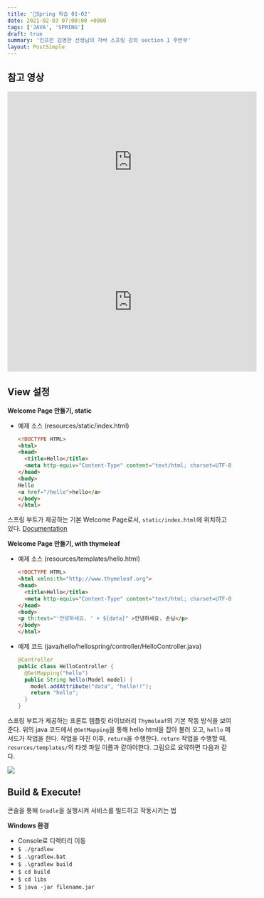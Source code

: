 ```yaml
---
title: '📓Spring 학습 01-02'
date: 2021-02-03 07:00:00 +0900
tags: ['JAVA', 'SPRING']
draft: true 
summary: '인프런 김영한 선생님의 자바 스프링 강의 section 1 후반부'
layout: PostSimple
---
```


## 참고 영상

<iframe width="560" height="315" src="https://www.youtube.com/embed/tbNfjC4Wwh8" frameborder="0" allow="accelerometer; autoplay; clipboard-write; encrypted-media; gyroscope; picture-in-picture" allowfullscreen></iframe>

<iframe width="560" height="315" src="https://www.youtube.com/embed/OMm7Hs4q4Sw" frameborder="0" allow="accelerometer; autoplay; clipboard-write; encrypted-media; gyroscope; picture-in-picture" allowfullscreen></iframe>

## View 설정

**Welcome Page 만들기, static**

- 예제 소스 (resources/static/index.html)
  ```html
  <!DOCTYPE HTML>
  <html>
  <head>
    <title>Hello</title>
    <meta http-equiv="Content-Type" content="text/html; charset=UTF-8" />
  </head>
  <body>
  Hello
  <a href="/hello">hello</a>
  </body>
  </html>
  ```
스프링 부트가 제공하는 기본 Welcome Page로서, ```static/index.html```에 위치하고 있다. [Documentation](https://docs.spring.io/spring-boot/docs/current/reference/html/spring-boot-features.html#boot-features-spring-mvc-welcome-page)

**Welcome Page 만들기, with thymeleaf**

- 예제 소스 (resources/templates/hello.html)
  ```html
  <!DOCTYPE HTML>
  <html xmlns:th="http://www.thymeleaf.org">
  <head>
    <title>Hello</title>
    <meta http-equiv="Content-Type" content="text/html; charset=UTF-8" />
  </head>
  <body>
  <p th:text="'안녕하세요. ' + ${data}" >안녕하세요. 손님</p>
  </body>
  </html>
  ```
- 예제 코드 (java/hello/hellospring/controller/HelloController.java)
  ```java
  @Controller
  public class HelloController {
    @GetMapping("hello")
    public String hello(Model model) {
      model.addAttribute("data", "hello!!");
      return "hello";
    }
  }
  ```
스프링 부트가 제공하는 프론트 템플릿 라이브러리 ```Thymeleaf```의 기본 작동 방식을 보여준다. 위의 java 코드에서 ```@GetMapping```을 통해 hello html을 잡아 불러 오고, ```hello``` 메서드가 작업을 한다. 작업을 마친 이후, ```return```을 수행한다. ```return``` 작업을 수행할 때, ```resurces/templates/```의 타겟 파일 이름과 같아야한다.
그림으로 요약하면 다음과 같다.

![](../../assets/img/spring/thymeleafmove.PNG)

## Build & Execute!

콘솔을 통해 ```Gradle```을 실행시켜 서비스를 빌드하고 작동시키는 법

**Windows 환경**
- Console로 디렉터리 이동
- ```$ ./gradlew```
- ```$ .\gradlew.bat```
- ```$ .\gradlew build```
- ```$ cd build```
- ```$ cd libs```
- ```$ java -jar filename.jar```